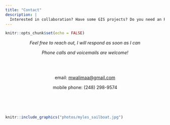 ```yaml
---
title: "Contact"
description: |
  Interested in collaboration? Have some GIS projects? Do you need an R script?
---
```


```r
knitr::opts_chunk$set(echo = FALSE)

```
<p style="text-align: center;">*Feel free to reach out, I will respond as soon as I can*</p>   
<p style="text-align: center;">*Phone calls and voicemails are welcome!*</p>  
<br>  
<p style="text-align: center;">email: [mwalimaa@gmail.com](mailto:mwalimaa@gmail.com)</p>  
<p style="text-align: center;">mobile phone: (248) 298-9574</p>  
<br>  
<br>  
```r
knitr::include_graphics("photos/myles_sailboat.jpg")


```